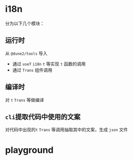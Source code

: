 # i18n


分为以下几个模块：

## 运行时

从 `@dune2/tools` 导入

- 通过 `useT` `i18n` `t` 等实现 `t` 函数的调用
- 通过 `Trans` 组件调用

## 编译时

对 `t` `Trans` 等做编译

## `cli`提取代码中使用的文案

对代码中出现的`t` `Trans` 等调用抽取其中的文案，生成 `json` 文件

# playground

<I18nPlayground></I18nPlayground>
